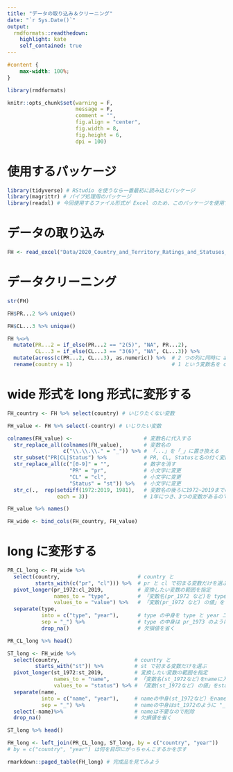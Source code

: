 ---
title: "データの取り込み＆クリーニング"
date: "`r Sys.Date()`"
output:
  rmdformats::readthedown:
    highlight: kate
    self_contained: true
---

```{css, echo=FALSE}
#content {
    max-width: 100%;
}
```

```{r, include=FALSE}
library(rmdformats)

knitr::opts_chunk$set(warning = F,
                      message = F,
                      comment = "",
                      fig.align = "center",
                      fig.width = 8,
                      fig.height = 6,
                      dpi = 100)
```

# 使用するパッケージ

```{r}
library(tidyverse) # RStudio を使うなら一番最初に読み込むパッケージ
library(magrittr) # パイプ処理用のパッケージ
library(readxl) # 今回使用するファイル形式が Excel のため、このパッケージを使用する
```

# データの取り込み

```{r}
FH <- read_excel("Data/2020_Country_and_Territory_Ratings_and_Statuses_FIW1973-2020.xlsx", sheet = 2, skip = 2, na = "-")
```

# データクリーニング

```{r}
str(FH)
```

```{r}
FH$PR...2 %>% unique()
```

```{r}
FH$CL...3 %>% unique()
```

```{r}
FH %<>% 
  mutate(PR...2 = if_else(PR...2 == "2(5)", "NA", PR...2),
         CL...3 = if_else(CL...3 == "3(6)", "NA", CL...3)) %>% 
  mutate(across(c(PR...2, CL...3), as.numeric)) %>%  # 2 つの列に同時に as.numeric を施す
  rename(country = 1)                                # 1 という変数名を country に変更
```

# wide 形式を long 形式に変形する

```{r}
FH_country <- FH %>% select(country) # いじりたくない変数

FH_value <- FH %>% select(-country) # いじりたい変数
```

```{r}
colnames(FH_value) <-                       # 変数名に代入する
  str_replace_all(colnames(FH_value),       # 変数名の
                  c("\\.\\.\\." = "_")) %>% # 「...」を「_」に置き換える  
  str_subset("PR|CL|Status") %>%            # PR, CL, Statusと名の付く変数を対象とする
  str_replace_all(c("[0-9]" = "",           # 数字を消す
                    "PR" = "pr",            # 小文字に変更  
                    "CL" = "cl",            # 小文字に変更 
                    "Status" = "st")) %>%   # 小文字に変更
  str_c(.,  rep(setdiff(1972:2019, 1981),   # 変数名の後ろに1972~2019までの数字を付ける。あと、1981を飛ばす
                each = 3))                  # 1年につき、3つの変数があるので、3回同じ数字を付けて、次の年に行くようにする

FH_value %>% names()
```

```{r}
FH_wide <- bind_cols(FH_country, FH_value)
```

# long に変形する

```{r}
PR_CL_long <- FH_wide %>% 
  select(country,                         # country と
         starts_with(c("pr", "cl"))) %>%  # pr と cl で初まる変数だけを選ぶ  
  pivot_longer(pr_1972:cl_2019,           # 変換したい変数の範囲を指定
               names_to = "type",         # 「変数名(pr_1972 など)を type に入れる
               values_to = "value") %>%   # 「変数(pr_1972 など) の値」を value に入れる
  separate(type,
           into = c("type", "year"),      # type の中身を type と year 二つの変数に分ける  
           sep = "_") %>%                 # type の中身は pr_1973 のように "_" で分けられている
           drop_na()                      # 欠損値を省く

PR_CL_long %>% head()
```

```{r}
ST_long <- FH_wide %>% 
  select(country,                        # country と
         starts_with("st")) %>%          # st で初まる変数だけを選ぶ
  pivot_longer(st_1972:st_2019,          # 変換したい変数の範囲を指定
               names_to = "name",        # 「変数名(st_1972など)をnameに入れる
               values_to = "status") %>% # 「変数(st_1972など) の値」をstatusに入れる
  separate(name, 
           into = c("name", "year"),     # nameの中身(st_1972など）をnameとyear 二つの変数に分ける
           sep = "_") %>%                # nameの中身はst_1972のように "_" で分けられている
  select(-name)%>%                       # nameは不要なので削除  
  drop_na()                              # 欠損値を省く

ST_long %>% head()
```

```{r}
FH_long <- left_join(PR_CL_long, ST_long, by = c("country", "year"))　
# by = c("country", "year") は何を目印にがっちゃんこするかを示す

rmarkdown::paged_table(FH_long) # 完成品を見てみよう
```

